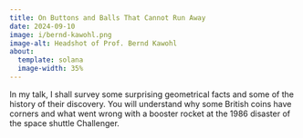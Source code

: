 ```yaml
---
title: On Buttons and Balls That Cannot Run Away
date: 2024-09-10
image: i/bernd-kawohl.png
image-alt: Headshot of Prof. Bernd Kawohl
about:
  template: solana
  image-width: 35%
---
```


In my talk, I shall survey some surprising geometrical facts and some of the
history of their discovery. You will understand why some British coins have
corners and what went wrong with a booster rocket at the 1986 disaster of the
space shuttle Challenger.
